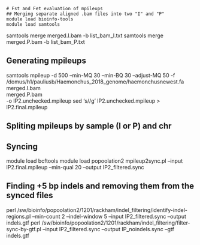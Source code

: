 ``` shell
# Fst and Fet evaluation of mpileups
## Merging separate aligned .bam files into two "I" and "P"
module load bioinfo-tools
module load samtools
```
samtools merge merged.I.bam -b list_bam_I.txt
samtools merge merged.P.bam -b list_bam_P.txt

## Generating mpileups
samtools mpileup -d 500 --min-MQ 30 --min-BQ 30 --adjust-MQ 50 -f /domus/h1/pauliusb/Haemonchus_2018_genome/haemonchusnewest.fa \
merged.I.bam \
merged.P.bam \
-o IP2.unchecked.mpileup
sed 's/\t\t/\t!\t!/g' IP2.unchecked.mpileup > IP2.final.mpileup

## Spliting mpileups by sample (I or P) and chr

## Syncing
module load bcftools
module load popoolation2
mpileup2sync.pl --input IP2.final.mpileup --min-qual 20 --output IP2_filtered.sync

## Finding +5 bp indels and removing them from the synced files
perl /sw/bioinfo/popoolation2/1201/rackham/indel_filtering/identify-indel-regions.pl --min-count 2 --indel-window 5 --input IP2_filtered.sync --output indels.gtf
perl /sw/bioinfo/popoolation2/1201/rackham/indel_filtering/filter-sync-by-gtf.pl --input IP2_filtered.sync --output IP_noindels.sync --gtf indels.gtf


